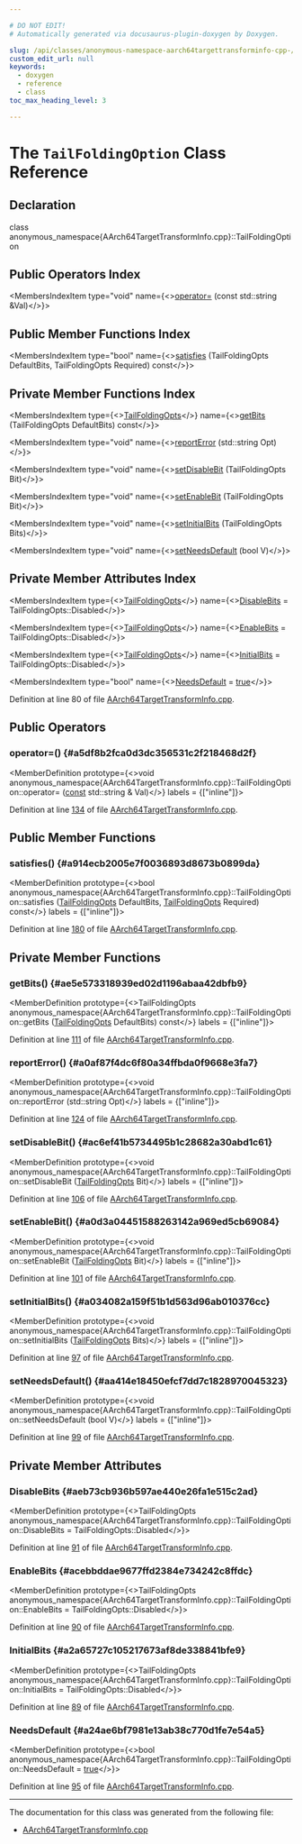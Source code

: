 ```yaml
---

# DO NOT EDIT!
# Automatically generated via docusaurus-plugin-doxygen by Doxygen.

slug: /api/classes/anonymous-namespace-aarch64targettransforminfo-cpp-/tailfoldingoption
custom_edit_url: null
keywords:
  - doxygen
  - reference
  - class
toc_max_heading_level: 3

---
```





# The `TailFoldingOption` Class Reference

<DoxygenPage pluginConfig={pluginConfig}>



## Declaration

<CodeBlock>class anonymous_namespace{AArch64TargetTransformInfo.cpp}::TailFoldingOption</CodeBlock>

## Public Operators Index

<MembersIndex>

<MembersIndexItem
  type="void"
  name={<><a href="#a5df8b2fca0d3dc356531c2f218468d2f">operator=</a> (const std::string &amp;Val)</>}>
</MembersIndexItem>

</MembersIndex>

## Public Member Functions Index

<MembersIndex>

<MembersIndexItem
  type="bool"
  name={<><a href="#a914ecb2005e7f0036893d8673b0899da">satisfies</a> (TailFoldingOpts DefaultBits, TailFoldingOpts Required) const</>}>
</MembersIndexItem>

</MembersIndex>

## Private Member Functions Index

<MembersIndex>

<MembersIndexItem
  type={<><a href="/docs/api/namespaces/llvm/#a1200affbcdb869bf32076f90ad9d0eaf">TailFoldingOpts</a></>}
  name={<><a href="#ae5e573318939ed02d1196abaa42dbfb9">getBits</a> (TailFoldingOpts DefaultBits) const</>}>
</MembersIndexItem>

<MembersIndexItem
  type="void"
  name={<><a href="#a0af87f4dc6f80a34ffbda0f9668e3fa7">reportError</a> (std::string Opt)</>}>
</MembersIndexItem>

<MembersIndexItem
  type="void"
  name={<><a href="#ac6ef41b5734495b1c28682a30abd1c61">setDisableBit</a> (TailFoldingOpts Bit)</>}>
</MembersIndexItem>

<MembersIndexItem
  type="void"
  name={<><a href="#a0d3a04451588263142a969ed5cb69084">setEnableBit</a> (TailFoldingOpts Bit)</>}>
</MembersIndexItem>

<MembersIndexItem
  type="void"
  name={<><a href="#a034082a159f51b1d563d96ab010376cc">setInitialBits</a> (TailFoldingOpts Bits)</>}>
</MembersIndexItem>

<MembersIndexItem
  type="void"
  name={<><a href="#aa414e18450efcf7dd7c1828970045323">setNeedsDefault</a> (bool V)</>}>
</MembersIndexItem>

</MembersIndex>

## Private Member Attributes Index

<MembersIndex>

<MembersIndexItem
  type={<><a href="/docs/api/namespaces/llvm/#a1200affbcdb869bf32076f90ad9d0eaf">TailFoldingOpts</a></>}
  name={<><a href="#aeb73cb936b597ae440e26fa1e515c2ad">DisableBits</a> = TailFoldingOpts::Disabled</>}>
</MembersIndexItem>

<MembersIndexItem
  type={<><a href="/docs/api/namespaces/llvm/#a1200affbcdb869bf32076f90ad9d0eaf">TailFoldingOpts</a></>}
  name={<><a href="#acebbddae9677ffd2384e734242c8ffdc">EnableBits</a> = TailFoldingOpts::Disabled</>}>
</MembersIndexItem>

<MembersIndexItem
  type={<><a href="/docs/api/namespaces/llvm/#a1200affbcdb869bf32076f90ad9d0eaf">TailFoldingOpts</a></>}
  name={<><a href="#a2a65727c105217673af8de338841bfe9">InitialBits</a> = TailFoldingOpts::Disabled</>}>
</MembersIndexItem>

<MembersIndexItem
  type="bool"
  name={<><a href="#a24ae6bf7981e13ab38c770d1fe7e54a5">NeedsDefault</a> = <a href="/docs/api/files/lib/lib/analysis/basicaliasanalysis-cpp/#af6d5cafbdfc5313e65d990120021a3ec">true</a></>}>
</MembersIndexItem>

</MembersIndex>


Definition at line 80 of file <a href="/docs/api/files/lib/lib/target/lib/target/aarch64/aarch64targettransforminfo-cpp">AArch64TargetTransformInfo.cpp</a>.

<SectionDefinition>

## Public Operators

### operator=() {#a5df8b2fca0d3dc356531c2f218468d2f}

<MemberDefinition
  prototype={<>void anonymous&#95;namespace&#123;AArch64TargetTransformInfo.cpp&#125;::TailFoldingOption::operator= (<a href="/docs/api/files/lib/lib/target/lib/target/aarch64/aarch64promoteconstant-cpp/#a90f8350fecae261c25be85d38b451bff">const</a> std::string &amp; Val)</>}
  labels = {["inline"]}>

Definition at line <a href="/docs/api/files/lib/lib/target/lib/target/aarch64/aarch64targettransforminfo-cpp/#l00134">134</a> of file <a href="/docs/api/files/lib/lib/target/lib/target/aarch64/aarch64targettransforminfo-cpp">AArch64TargetTransformInfo.cpp</a>.
</MemberDefinition>

</SectionDefinition>

<SectionDefinition>

## Public Member Functions

### satisfies() {#a914ecb2005e7f0036893d8673b0899da}

<MemberDefinition
  prototype={<>bool anonymous&#95;namespace&#123;AArch64TargetTransformInfo.cpp&#125;::TailFoldingOption::satisfies (<a href="/docs/api/namespaces/llvm/#a1200affbcdb869bf32076f90ad9d0eaf">TailFoldingOpts</a> DefaultBits, <a href="/docs/api/namespaces/llvm/#a1200affbcdb869bf32076f90ad9d0eaf">TailFoldingOpts</a> Required) const</>}
  labels = {["inline"]}>

Definition at line <a href="/docs/api/files/lib/lib/target/lib/target/aarch64/aarch64targettransforminfo-cpp/#l00180">180</a> of file <a href="/docs/api/files/lib/lib/target/lib/target/aarch64/aarch64targettransforminfo-cpp">AArch64TargetTransformInfo.cpp</a>.
</MemberDefinition>

</SectionDefinition>

<SectionDefinition>

## Private Member Functions

### getBits() {#ae5e573318939ed02d1196abaa42dbfb9}

<MemberDefinition
  prototype={<>TailFoldingOpts anonymous&#95;namespace&#123;AArch64TargetTransformInfo.cpp&#125;::TailFoldingOption::getBits (<a href="/docs/api/namespaces/llvm/#a1200affbcdb869bf32076f90ad9d0eaf">TailFoldingOpts</a> DefaultBits) const</>}
  labels = {["inline"]}>

Definition at line <a href="/docs/api/files/lib/lib/target/lib/target/aarch64/aarch64targettransforminfo-cpp/#l00111">111</a> of file <a href="/docs/api/files/lib/lib/target/lib/target/aarch64/aarch64targettransforminfo-cpp">AArch64TargetTransformInfo.cpp</a>.
</MemberDefinition>

### reportError() {#a0af87f4dc6f80a34ffbda0f9668e3fa7}

<MemberDefinition
  prototype={<>void anonymous&#95;namespace&#123;AArch64TargetTransformInfo.cpp&#125;::TailFoldingOption::reportError (std::string Opt)</>}
  labels = {["inline"]}>

Definition at line <a href="/docs/api/files/lib/lib/target/lib/target/aarch64/aarch64targettransforminfo-cpp/#l00124">124</a> of file <a href="/docs/api/files/lib/lib/target/lib/target/aarch64/aarch64targettransforminfo-cpp">AArch64TargetTransformInfo.cpp</a>.
</MemberDefinition>

### setDisableBit() {#ac6ef41b5734495b1c28682a30abd1c61}

<MemberDefinition
  prototype={<>void anonymous&#95;namespace&#123;AArch64TargetTransformInfo.cpp&#125;::TailFoldingOption::setDisableBit (<a href="/docs/api/namespaces/llvm/#a1200affbcdb869bf32076f90ad9d0eaf">TailFoldingOpts</a> Bit)</>}
  labels = {["inline"]}>

Definition at line <a href="/docs/api/files/lib/lib/target/lib/target/aarch64/aarch64targettransforminfo-cpp/#l00106">106</a> of file <a href="/docs/api/files/lib/lib/target/lib/target/aarch64/aarch64targettransforminfo-cpp">AArch64TargetTransformInfo.cpp</a>.
</MemberDefinition>

### setEnableBit() {#a0d3a04451588263142a969ed5cb69084}

<MemberDefinition
  prototype={<>void anonymous&#95;namespace&#123;AArch64TargetTransformInfo.cpp&#125;::TailFoldingOption::setEnableBit (<a href="/docs/api/namespaces/llvm/#a1200affbcdb869bf32076f90ad9d0eaf">TailFoldingOpts</a> Bit)</>}
  labels = {["inline"]}>

Definition at line <a href="/docs/api/files/lib/lib/target/lib/target/aarch64/aarch64targettransforminfo-cpp/#l00101">101</a> of file <a href="/docs/api/files/lib/lib/target/lib/target/aarch64/aarch64targettransforminfo-cpp">AArch64TargetTransformInfo.cpp</a>.
</MemberDefinition>

### setInitialBits() {#a034082a159f51b1d563d96ab010376cc}

<MemberDefinition
  prototype={<>void anonymous&#95;namespace&#123;AArch64TargetTransformInfo.cpp&#125;::TailFoldingOption::setInitialBits (<a href="/docs/api/namespaces/llvm/#a1200affbcdb869bf32076f90ad9d0eaf">TailFoldingOpts</a> Bits)</>}
  labels = {["inline"]}>

Definition at line <a href="/docs/api/files/lib/lib/target/lib/target/aarch64/aarch64targettransforminfo-cpp/#l00097">97</a> of file <a href="/docs/api/files/lib/lib/target/lib/target/aarch64/aarch64targettransforminfo-cpp">AArch64TargetTransformInfo.cpp</a>.
</MemberDefinition>

### setNeedsDefault() {#aa414e18450efcf7dd7c1828970045323}

<MemberDefinition
  prototype={<>void anonymous&#95;namespace&#123;AArch64TargetTransformInfo.cpp&#125;::TailFoldingOption::setNeedsDefault (bool V)</>}
  labels = {["inline"]}>

Definition at line <a href="/docs/api/files/lib/lib/target/lib/target/aarch64/aarch64targettransforminfo-cpp/#l00099">99</a> of file <a href="/docs/api/files/lib/lib/target/lib/target/aarch64/aarch64targettransforminfo-cpp">AArch64TargetTransformInfo.cpp</a>.
</MemberDefinition>

</SectionDefinition>

<SectionDefinition>

## Private Member Attributes

### DisableBits {#aeb73cb936b597ae440e26fa1e515c2ad}

<MemberDefinition
  prototype={<>TailFoldingOpts anonymous&#95;namespace&#123;AArch64TargetTransformInfo.cpp&#125;::TailFoldingOption::DisableBits = TailFoldingOpts::Disabled</>}>

Definition at line <a href="/docs/api/files/lib/lib/target/lib/target/aarch64/aarch64targettransforminfo-cpp/#l00091">91</a> of file <a href="/docs/api/files/lib/lib/target/lib/target/aarch64/aarch64targettransforminfo-cpp">AArch64TargetTransformInfo.cpp</a>.
</MemberDefinition>

### EnableBits {#acebbddae9677ffd2384e734242c8ffdc}

<MemberDefinition
  prototype={<>TailFoldingOpts anonymous&#95;namespace&#123;AArch64TargetTransformInfo.cpp&#125;::TailFoldingOption::EnableBits = TailFoldingOpts::Disabled</>}>

Definition at line <a href="/docs/api/files/lib/lib/target/lib/target/aarch64/aarch64targettransforminfo-cpp/#l00090">90</a> of file <a href="/docs/api/files/lib/lib/target/lib/target/aarch64/aarch64targettransforminfo-cpp">AArch64TargetTransformInfo.cpp</a>.
</MemberDefinition>

### InitialBits {#a2a65727c105217673af8de338841bfe9}

<MemberDefinition
  prototype={<>TailFoldingOpts anonymous&#95;namespace&#123;AArch64TargetTransformInfo.cpp&#125;::TailFoldingOption::InitialBits = TailFoldingOpts::Disabled</>}>

Definition at line <a href="/docs/api/files/lib/lib/target/lib/target/aarch64/aarch64targettransforminfo-cpp/#l00089">89</a> of file <a href="/docs/api/files/lib/lib/target/lib/target/aarch64/aarch64targettransforminfo-cpp">AArch64TargetTransformInfo.cpp</a>.
</MemberDefinition>

### NeedsDefault {#a24ae6bf7981e13ab38c770d1fe7e54a5}

<MemberDefinition
  prototype={<>bool anonymous&#95;namespace&#123;AArch64TargetTransformInfo.cpp&#125;::TailFoldingOption::NeedsDefault = <a href="/docs/api/files/lib/lib/analysis/basicaliasanalysis-cpp/#af6d5cafbdfc5313e65d990120021a3ec">true</a></>}>

Definition at line <a href="/docs/api/files/lib/lib/target/lib/target/aarch64/aarch64targettransforminfo-cpp/#l00095">95</a> of file <a href="/docs/api/files/lib/lib/target/lib/target/aarch64/aarch64targettransforminfo-cpp">AArch64TargetTransformInfo.cpp</a>.
</MemberDefinition>

</SectionDefinition>

<hr/>

The documentation for this class was generated from the following file:

<ul>
<li><a href="/docs/api/files/lib/lib/target/lib/target/aarch64/aarch64targettransforminfo-cpp">AArch64TargetTransformInfo.cpp</a></li>
</ul>

</DoxygenPage>
